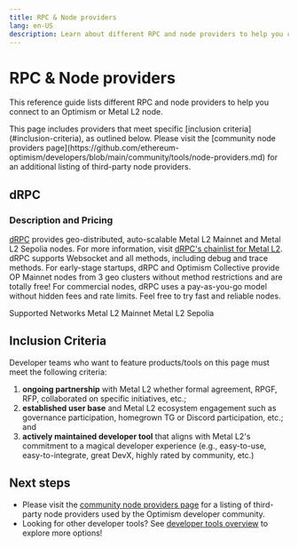 ```yaml
---
title: RPC & Node providers
lang: en-US
description: Learn about different RPC and node providers to help you connect to an Optimism or Metal L2 node.
---
```



# RPC & Node providers

This reference guide lists different RPC and node providers to help you connect to an Optimism or Metal L2 node.

<Callout type="default">
  This page includes providers that meet specific [inclusion criteria](#inclusion-criteria), as outlined below. Please visit the [community node providers page](https://github.com/ethereum-optimism/developers/blob/main/community/tools/node-providers.md) for an additional listing of third-party node providers.
</Callout>


## dRPC

### Description and Pricing
[dRPC](https://drpc.org) provides geo-distributed, auto-scalable Metal L2 Mainnet and Metal L2 Sepolia nodes. For more information, visit [dRPC's chainlist for Metal L2](https://drpc.org/chainlist/metal). dRPC supports Websocket and all methods, including debug and trace methods. 
For early-stage startups, dRPC and Optimism Collective provide OP Mainnet nodes from 3 geo clusters without method restrictions and are totally free! 
For commercial nodes, dRPC uses a pay-as-you-go model without hidden fees and rate limits. Feel free to try fast and reliable nodes.

Supported Networks
Metal L2 Mainnet
Metal L2 Sepolia


## Inclusion Criteria

Developer teams who want to feature products/tools on this page must meet the following criteria:

1.  **ongoing partnership** with Metal L2 whether formal agreement, RPGF, RFP, collaborated on specific initiatives, etc.;
2.  **established user base** and Metal L2 ecosystem engagement such as governance participation, homegrown TG or Discord participation, etc.; and
3.  **actively maintained developer tool** that aligns with Metal L2's commitment to a magical developer experience (e.g., easy-to-use, easy-to-integrate, great DevX, highly rated by community, etc.)

## Next steps

*   Please visit the [community node providers page](https://github.com/ethereum-optimism/developers/blob/main/community/tools/node-providers.md) for a listing of third-party node providers used by the Optimism developer community.
*   Looking for other developer tools? See [developer tools overview](/builders/tools/overview) to explore more options!
